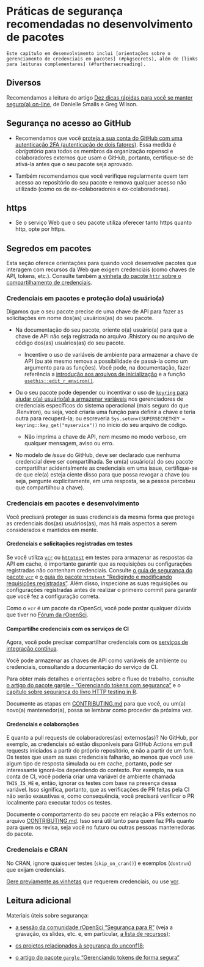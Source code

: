 
# Práticas de segurança recomendadas no desenvolvimento de pacotes {#package-development-security-best-practices}

```block
Este capítulo em desenvolvimento inclui [orientações sobre o gerenciamento de credenciais em pacotes] (#pkgsecrets), além de [links para leituras complementares] (#furthersecreading).
```

## Diversos {#miscellaneous}

Recomendamos a leitura do artigo [Dez dicas rápidas para você se manter seguro(a) on-line](https://journals.plos.org/ploscompbiol/article?id=10.1371/journal.pcbi.1008563), de Danielle Smalls e Greg Wilson.

## Segurança no acesso ao GitHub {#git-hub-access-security}

- Recomendamos que você [proteja a sua conta do GitHub com uma autenticação 2FA (autenticação de dois fatores)](https://help.github.com/articles/securing-your-account-with-two-factor-authentication-2fa/). Essa medida é *obrigatória* para todos os membros da organização ropensci e colaboradores externos que usam o GitHub, portanto, certifique-se de ativá-la antes que o seu pacote seja aprovado.

- Também recomendamos que você verifique regularmente quem tem acesso ao repositório do seu pacote e remova qualquer acesso não utilizado (como os de ex-colaboradores e ex-colaboradoras).

## https {#https}

- Se o serviço Web que o seu pacote utiliza oferecer tanto https quanto http, opte por https.

## Segredos em pacotes {#pkgsecrets}

Esta seção oferece orientações para quando você desenvolve pacotes que interagem com recursos da Web que exigem credenciais (como chaves de API, tokens, etc.). Consulte também [a vinheta do pacote `httr` sobre o compartilhamento de credenciais](https://httr.r-lib.org/articles/secrets.html).

### Credenciais em pacotes e proteção do(a) usuário(a) {#secrets-in-packages-and-user-protection}

Digamos que o seu pacote precise de uma chave de API para fazer as solicitações em nome dos(as) usuários(as) do seu pacote.

- Na documentação do seu pacote, oriente o(a) usuário(a) para que a chave de API não seja registrada no arquivo .Rhistory ou no arquivo de código dos(as) usuários(as) do seu pacote.
  
  - Incentive o uso de variáveis de ambiente para armazenar a chave de API (ou até mesmo remova a possibilidade de passá-la como um argumento para as funções). Você pode, na documentação, fazer referência a [introdução aos arquivos de inicialização](https://rstats.wtf/r-startup.html) e a função [`usethis::edit_r_environ()`](https://usethis.r-lib.org/reference/edit.html).
  
- Ou o seu pacote pode depender ou incentivar o uso de [`keyring` para ajudar o(a) usuário(a) a armazenar variáveis](https://github.com/r-lib/keyring#readme) nos gerenciadores de credenciais específicos do sistema operacional (mais seguro do que .Renviron), ou seja, você criaria uma função para definir a chave e teria outra para recuperá-la; ou escreveria `Sys.setenv(SUPERSECRETKEY = keyring::key_get("myservice"))` no início do seu arquivo de código.
  
  - Não imprima a chave de API, nem mesmo no modo verboso, em qualquer mensagem, aviso ou erro.

- No modelo de _issue_ do GitHub, deve ser declarado que nenhuma credencial deve ser compartilhada. Se um(a) usuário(a) do seu pacote compartilhar acidentalmente as credenciais em uma issue, certifique-se de que ele(a) esteja ciente disso para que possa revogar a chave (ou seja, pergunte explicitamente, em uma resposta, se a pessoa percebeu que compartilhou a chave).

### Credenciais em pacotes e desenvolvimento {#secrets-in-packages-and-development}

Você precisará proteger as suas credenciais da mesma forma que protege as credenciais dos(as) usuários(as), mas há mais aspectos a serem considerados e mantidos em mente.

#### Credenciais e solicitações registradas em testes {#secrets-and-recorded-requests-in-tests}

Se você utiliza [`vcr`](https://docs.ropensci.org/vcr/) ou [`httptest`](https://enpiar.com/r/httptest/) em testes para armazenar as respostas da API em cache, é importante garantir que as requisições ou configurações registradas não contenham credenciais. Consulte [o guia de segurança do pacote `vcr`](https://books.ropensci.org/http-testing/security-chapter.html) e [o guia do pacote `httptest` "Redigindo e modificando requisições registradas"](https://enpiar.com/r/httptest/articles/redacting.html). Além disso, inspecione as suas requisições ou configurações registradas antes de realizar o primeiro commit para garantir que você fez a configuração correta.

Como o `vcr` é um pacote da rOpenSci, você pode postar qualquer dúvida que tiver no [Fórum da rOpenSci](https://discuss.ropensci.org/).

#### Compartilhe credenciais com os serviços de CI {#share-secrets-with-ci-services}

Agora, você pode precisar compartilhar credenciais com os [serviços de integração contínua](#ci).

Você pode armazenar as chaves de API como variáveis de ambiente ou credenciais, consultando a documentação do serviço de CI.

Para obter mais detalhes e orientações sobre o fluxo de trabalho, consulte [o artigo do pacote gargle - "Gerenciando tokens com segurança"](https://gargle.r-lib.org/articles/articles/managing-tokens-securely.html) e o [capítulo sobre segurança do livro HTTP testing in R](https://books.ropensci.org/http-testing/security-chapter.html).

Documente as etapas em [CONTRIBUTING.md](#friendlyfiles) para que você, ou um(a) novo(a) mantenedor(a), possa se lembrar como proceder da próxima vez.

#### Credenciais e colaborações {#secrets-and-collaborations}

E quanto a pull requests de colaboradores(as) externos(as)?
No GitHub, por exemplo, as credenciais só estão disponíveis para GitHub Actions em pull requests iniciados a partir do próprio repositório, e não a partir de um fork.
Os testes que usam as suas credenciais falharão, ao menos que você use algum tipo de resposta simulada ou em cache, portanto, pode ser interessante ignorá-los dependendo do contexto.
Por exemplo, na sua conta de CI, você poderia criar uma variável de ambiente chamada `THIS_IS_ME` e, então, ignorar os testes com base na presença dessa variável.
 Isso significa, portanto, que as verificações de PR feitas pela CI não serão exaustivas e, como consequência, você precisará verificar o PR localmente para executar todos os testes.

Documente o comportamento do seu pacote em relação a PRs externos no arquivo [CONTRIBUTING.md](#friendlyfiles). Isso será útil tanto para quem faz PRs quanto para quem os revisa, seja você no futuro ou outras pessoas mantenedoras do pacote.

### Credenciais e CRAN {#secrets-and-cran}

No CRAN, ignore quaisquer testes (`skip_on_cran()`) e exemplos (`dontrun`) que exijam credenciais.

[Gere previamente as vinhetas](https://ropensci.org/technotes/2019/12/08/precompute-vignettes/) que requerem credenciais, ou use [vcr](https://docs.ropensci.org/vcr/reference/setup_knitr.html).

## Leitura adicional {#furthersecreading}

Materiais úteis sobre segurança:

- [a sessão da comunidade rOpenSci "Segurança para R"](https://ropensci.org/commcalls/2019-05-07/) (veja a gravação, os slides, etc. e, em particular, [a lista de recursos](https://ropensci.org/blog/2019/04/09/commcall-may2019/#resources));

- [os projetos relacionados à segurança do unconf18](https://ropensci.org/blog/2018/06/06/unconf18_recap_2/);

- [o artigo do pacote `gargle` "Gerenciando tokens de forma segura"](gargle.r-lib.org/articles/articles/managing-tokens-securely.html)


